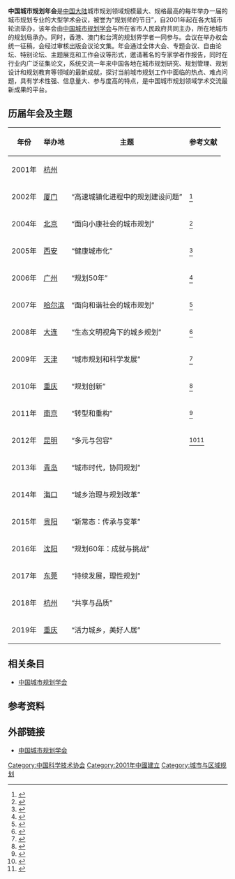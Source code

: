 {{Primarysources|time=2022-06-26T12:35:08+00:00}} 
{{Third-party|time=2022-06-26T12:35:08+00:00}} 

'''中国城市规划年会'''是[[中国大陆|中国大陆]]城市规划领域规模最大、规格最高的每年举办一届的城市规划专业的大型学术会议，被誉为“规划师的节日”，自2001年起在各大城市轮流举办，该年会由[[中国城市规划学会|中国城市规划学会]]与所在省市人民政府共同主办，所在地城市的规划局承办。同时，香港、澳门和台湾的规划界学者一同参与。会议在举办权会统一征稿，会经过审核出版会议论文集。年会通过全体大会、专题会议、自由论坛、特别论坛、主题展览和工作会议等形式，邀请著名的专家学者作报告，同时在行业内广泛征集论文，系统交流一年来中国各地在城市规划研究、规划管理、规划设计和规划教育等领域的最新成就，探讨当前城市规划工作中面临的热点、难点问题，具有学术性强、信息量大、参与度高的特点，是中国城市规划领域学术交流最新成果的平台。

== 历届年会及主题 ==
{| class="wikitable sortable"
|-
! 年份 !! 举办地 !! 主题 !! 参考文献
|-
| 2001年 || [[杭州|杭州]] ||  || 
|-
| 2002年 || [[厦门|厦门]] || “高速城镇化进程中的规划建设问题” || <ref>{{cite web | url=http://www.kmghj.gov.cn/anpc2012/Detail/info.aspx?id=15 | title=2002中国城市规划年会 | accessdate=2012-07-17 }}{{Dead link|date=2018年6月 |bot=InternetArchiveBot |fix-attempted=no }}</ref>
|-
| 2004年 || [[北京|北京]] || “面向小康社会的城市规划” || <ref>{{cite web | url=http://www.kmghj.gov.cn/anpc2012/Detail/info.aspx?id=16 | title=2004中国城市规划年会 | accessdate=2012-07-17 }}{{Dead link|date=2018年6月 |bot=InternetArchiveBot |fix-attempted=no }}</ref>
|-
| 2005年 || [[西安|西安]] || “健康城市化” || <ref>{{cite web | url=http://www.kmghj.gov.cn/anpc2012/Detail/info.aspx?id=17 | title=2005中国城市规划年会 | accessdate=2012-07-17 }}{{Dead link|date=2018年6月 |bot=InternetArchiveBot |fix-attempted=no }}</ref>
|-
| 2006年 || [[广州|广州]] || “规划50年” || <ref>{{cite web | url=http://www.gdcic.net/gdcicIms/Front/Message/ViewMessage.aspx?MessageID=77164 | title=建设部部长汪光焘在2006中国城市规划学会年会暨中国城市规划学会成立五十周年庆典上做重要讲话 | accessdate=2012-07-17}}</ref>
|-
| 2007年 || [[哈尔滨|哈尔滨]] || “面向和谐社会的城市规划” || <ref>{{cite web | url=http://www.kmghj.gov.cn/anpc2012/Detail/info.aspx?id=19 | title=2007中国城市规划年会 | accessdate=2012-07-17 }}{{Dead link|date=2018年6月 |bot=InternetArchiveBot |fix-attempted=no }}</ref>
|-
| 2008年 || [[大连|大连]] || “生态文明视角下的城乡规划” || <ref>{{cite web | url=http://www.kmghj.gov.cn/anpc2012/Detail/info.aspx?id=20 | title=2008中国城市规划年会 | accessdate=2012-07-18 }}{{Dead link|date=2018年6月 |bot=InternetArchiveBot |fix-attempted=no }}</ref>
|-
| 2009年 || [[天津|天津]] || “城市规划和科学发展” || <ref>{{cite web | url=http://www.kmghj.gov.cn/anpc2012/Detail/info.aspx?id=27 | title=2009中国城市规划年会 | accessdate=2012-07-17 }}{{Dead link|date=2018年6月 |bot=InternetArchiveBot |fix-attempted=no }}</ref>
|-
| 2010年 || [[重庆|重庆]] || “规划创新” || <ref>{{cite web | url=http://www.kmghj.gov.cn/anpc2012/Detail/info.aspx?id=13 | title=2008中国城市规划年会 | accessdate=2012-07-18 }}{{Dead link|date=2018年6月 |bot=InternetArchiveBot |fix-attempted=no }}</ref>
|-
| 2011年 || [[南京|南京]] || “转型和重构” || <ref>{{cite web | url=http://www.kmghj.gov.cn/anpc2012/Detail/info.aspx?id=29 | title=2011中国城市规划年会 | accessdate=2012-07-17 }}{{Dead link|date=2018年6月 |bot=InternetArchiveBot |fix-attempted=no }}</ref>
|-
| 2012年 || [[昆明|昆明]] || “多元与包容” || <ref>{{cite web | url=http://www.chinadaily.com.cn/dfpd/yunnan/2011-09-23/content_3870927.html | title=2012年中国城市规划年会将在昆明举办 | accessdate=2011-12-20 }}{{Dead link|date=2019年5月 |bot=InternetArchiveBot |fix-attempted=yes }}</ref><ref>{{cite web | url=http://news.yninfo.com/yn/zhxw/201207/t20120716_1794482.htm | title=中国城市规划年会首次在昆举行 10月17-19日召开 | accessdate=2012年7月16日 | archive-url=https://web.archive.org/web/20120727081703/http://news.yninfo.com/yn/zhxw/201207/t20120716_1794482.htm | archive-date=2012年7月27日 | dead-url=yes }}</ref>
|-
| 2013年 || [[青岛|青岛]] || “城市时代，协同规划” || 
|-
| 2014年 || [[海口|海口]] || “城乡治理与规划改革” || 
|-
| 2015年 || [[贵阳|贵阳]] || “新常态：传承与变革” || 
|-
| 2016年 || [[沈阳|沈阳]] || “规划60年：成就与挑战” || 
|-
| 2017年 || [[东莞|东莞]] || “持续发展，理性规划” || 
|-
| 2018年 || [[杭州|杭州]] || “共享与品质” || 
|-
| 2019年 || [[重庆|重庆]] || “活力城乡，美好人居” || 
|}

== 相关条目 ==
* [[中国城市规划学会|中国城市规划学会]] 
== 参考资料 ==
{{reflist|2}}

== 外部链接 ==
* [http://www.planning.org.cn/ 中国城市规划学会]{{Wayback|url=http://www.planning.org.cn/ |date=20201118065226 }}

[[Category:中国科学技术协会|Category:中国科学技术协会]]
[[Category:2001年中國建立|Category:2001年中國建立]]
[[Category:城市与区域规划|Category:城市与区域规划]]